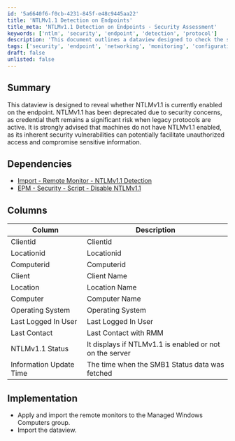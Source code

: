 ```yaml
---
id: '5a6640f6-f0cb-4231-845f-e48c9445aa22'
title: 'NTLMv1.1 Detection on Endpoints'
title_meta: 'NTLMv1.1 Detection on Endpoints - Security Assessment'
keywords: ['ntlm', 'security', 'endpoint', 'detection', 'protocol']
description: 'This document outlines a dataview designed to check the status of NTLMv1.1 on endpoints, highlighting the security risks associated with its use and providing implementation steps for monitoring. It emphasizes the importance of disabling NTLMv1.1 to protect sensitive information from unauthorized access.'
tags: ['security', 'endpoint', 'networking', 'monitoring', 'configuration']
draft: false
unlisted: false
---
```

## Summary

This dataview is designed to reveal whether NTLMv1.1 is currently enabled on the endpoint. NTLMv1.1 has been deprecated due to security concerns, as credential theft remains a significant risk when legacy protocols are active. It is strongly advised that machines do not have NTLMv1.1 enabled, as its inherent security vulnerabilities can potentially facilitate unauthorized access and compromise sensitive information.

## Dependencies

- [Import - Remote Monitor - NTLMv1.1 Detection](https://proval.itglue.com/DOC-5078775-14448845)
- [EPM - Security - Script - Disable NTLMv1.1](https://proval.itglue.com/DOC-5078775-14448793)

## Columns

| Column                     | Description                                             |
|---------------------------|---------------------------------------------------------|
| Clientid                  | Clientid                                               |
| Locationid                | Locationid                                             |
| Computerid                | Computerid                                             |
| Client                    | Client Name                                           |
| Location                  | Location Name                                         |
| Computer                  | Computer Name                                         |
| Operating System          | Operating System                                       |
| Last Logged In User       | Last Logged In User                                   |
| Last Contact              | Last Contact with RMM                                 |
| NTLMv1.1 Status           | It displays if NTLMv1.1 is enabled or not on the server |
| Information Update Time    | The time when the SMB1 Status data was fetched       |

## Implementation

- Apply and import the remote monitors to the Managed Windows Computers group.
- Import the dataview.













